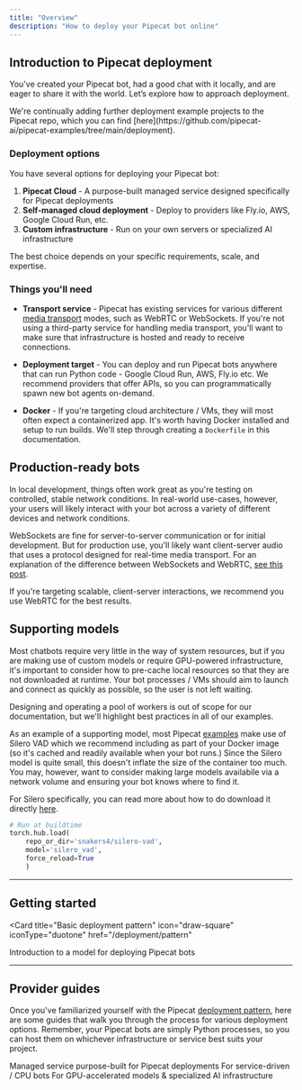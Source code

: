 ```yaml
---
title: "Overview"
description: "How to deploy your Pipecat bot online"
---
```


## Introduction to Pipecat deployment

You've created your Pipecat bot, had a good chat with it locally, and are eager to share it with the world. Let’s explore how to approach deployment.

<Note>
  We're continually adding further deployment example projects to the Pipecat
  repo, which you can find
  [here](https://github.com/pipecat-ai/pipecat-examples/tree/main/deployment).
</Note>

### Deployment options

You have several options for deploying your Pipecat bot:

1. **Pipecat Cloud** - A purpose-built managed service designed specifically for Pipecat deployments
2. **Self-managed cloud deployment** - Deploy to providers like Fly.io, AWS, Google Cloud Run, etc.
3. **Custom infrastructure** - Run on your own servers or specialized AI infrastructure

The best choice depends on your specific requirements, scale, and expertise.

### Things you'll need

- **Transport service** - Pipecat has existing services for various different [media transport](/server/services/supported-services#transports) modes, such as WebRTC or WebSockets. If you're not using a third-party service for handling media transport, you'll want to make sure that infrastructure is hosted and ready to receive connections.

- **Deployment target** - You can deploy and run Pipecat bots anywhere that can run Python code - Google Cloud Run, AWS, Fly.io etc. We recommend providers that offer APIs, so you can programmatically spawn new bot agents on-demand.

- **Docker** - If you're targeting cloud architecture / VMs, they will most often expect a containerized app. It's worth having Docker installed and setup to run builds. We'll step through creating a `Dockerfile` in this documentation.

## Production-ready bots

In local development, things often work great as you're testing on controlled, stable network conditions. In real-world use-cases, however, your users will likely interact with your bot across a variety of different devices and network conditions.

WebSockets are fine for server-to-server communication or for initial development. But for production use, you'll likely want client-server audio that uses a protocol designed for real-time media transport. For an explanation of the difference between WebSockets and WebRTC, [see this post](https://www.daily.co/blog/how-to-talk-to-an-llm-with-your-voice/#webrtc).

If you're targeting scalable, client-server interactions, we recommend you use WebRTC for the best results.

## Supporting models

Most chatbots require very little in the way of system resources, but if you are making use of custom models or require GPU-powered infrastructure, it's important to consider how to pre-cache local resources so that they are not downloaded at runtime. Your bot processes / VMs should aim to launch and connect as quickly as possible, so the user is not left waiting.

Designing and operating a pool of workers is out of scope for our documentation, but we'll highlight best practices in all of our examples.

As an example of a supporting model, most Pipecat [examples](https://github.com/pipecat-ai/pipecat/tree/main/examples) make use of Silero VAD which we recommend including as part of your Docker image (so it's cached and readily available when your bot runs.) Since the Silero model is quite small, this doesn't inflate the size of the container too much. You may, however, want to consider making large models availabile via a network volume and ensuring your bot knows where to find it.

For Silero specifically, you can read more about how to do download it directly [here](https://pypi.org/project/silero/#:~:text=Models%20are%20downloaded%20on%20demand,downloaded%20to%20a%20cache%20folder).

```python
# Run at buildtime
torch.hub.load(
    repo_or_dir='snakers4/silero-vad',
    model='silero_vad',
    force_reload=True
    )
```

---

## Getting started

<Card
  title="Basic deployment pattern"
  icon="draw-square"
  iconType="duotone"
  href="/deployment/pattern"
>
  Introduction to a model for deploying Pipecat bots
</Card>

---

## Provider guides

Once you've familiarized yourself with the Pipecat [deployment pattern](/guides/deployment/pattern), here are some guides that walk you through the process for various deployment options. Remember, your Pipecat bots are simply Python processes, so you can host them on whichever infrastructure or service best suits your project.

<CardGroup cols={3}>
  <Card title="Pipecat Cloud" icon="cloud" href="/deployment/pipecat-cloud">
    Managed service purpose-built for Pipecat deployments
  </Card>
  <Card title="Fly.io" icon="paper-plane" href="/deployment/fly">
    For service-driven / CPU bots
  </Card>
  <Card title="Cerebrium" icon="brain" href="/deployment/cerebrium">
    For GPU-accelerated models & specialized AI infrastructure
  </Card>
</CardGroup>
